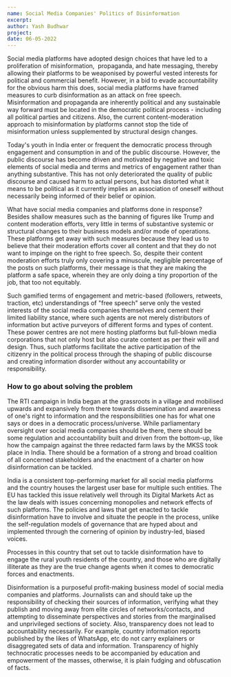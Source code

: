 ```yaml
---
name: Social Media Companies' Politics of Disinformation
excerpt: 
author: Yash Budhwar
project: 
date: 06-05-2022
---
```




Social media platforms have adopted design choices that have led to a proliferation of misinformation,  propaganda, and hate messaging, thereby allowing their platforms to be weaponised by powerful vested interests for political and commercial benefit. However, in a bid to evade accountability for the obvious harm this does, social media platforms have framed measures to curb disinformation as an attack on free speech. Misinformation and propaganda are inherently political and any sustainable way forward must be located in the democratic political process - including all political parties and citizens. Also, the current content-moderation approach to misinformation by platforms cannot stop the tide of misinformation unless supplemented by structural design changes.

Today's youth in India enter or frequent the democratic process through engagement and consumption in and of the public discourse. However, the public discourse has become driven and motivated by negative and toxic elements of social media and terms and metrics of engagement rather than anything substantive. This has not only deteriorated the quality of public discourse and caused harm to actual persons, but has distorted what it means to be political as it currently implies an association of oneself without necessarily being informed of their belief or opinion.

What have social media companies and platforms done in response? Besides shallow measures such as the banning of figures like Trump and content moderation efforts, very little in terms of substantive systemic or structural changes to their business models and/or mode of operations. These platforms get away with such measures because they lead us to believe that their moderation efforts cover all content and that they do not want to impinge on the right to free speech. So, despite their content moderation efforts truly only covering a minuscule, negligible percentage of the posts on such platforms, their message is that they are making the platform a safe space, wherein they are only doing a tiny proportion of the job, that too not equitably.

Such gamified terms of engagement and metric-based (followers, retweets, traction, etc) understandings of "free speech" serve only the vested interests of the social media companies themselves and cement their limited liability stance, where such agents are not merely distributors of information but active purveyors of different forms and types of content. These power centres are not mere hosting platforms but full-blown media corporations that not only host but also curate content as per their will and design. Thus, such platforms facilitate the active participation of the citizenry in the political process through the shaping of public discourse and creating information disorder without any accountability or responsibility.

### How to go about solving the problem

The RTI campaign in India began at the grassroots in a village and mobilised upwards and expansively from there towards dissemination and awareness of one's right to information and the responsibilities one has for what one says or does in a democratic process/universe. While parliamentary oversight over social media companies should be there, there should be some regulation and accountability built and driven from the bottom-up, like how the campaign against the three redacted farm laws by the MKSS took place in India. There should be a formation of a strong and broad coalition of all concerned stakeholders and the enactment of a charter on how disinformation can be tackled.

India is a consistent top-performing market for all social media platforms and the country houses the largest user base for multiple such entities. The EU has tackled this issue relatively well through its Digital Markets Act as the law deals with issues concerning monopolies and network effects of such platforms. The policies and laws that get enacted to tackle disinformation have to involve and situate the people in the process, unlike the self-regulation models of governance that are hyped about and implemented through the cornering of opinion by industry-led, biased voices.

Processes in this country that set out to tackle disinformation have to engage the rural youth residents of the country, and those who are digitally illiterate as they are the true change agents when it comes to democratic forces and enactments.

Disinformation is a purposeful profit-making business model of social media companies and platforms. Journalists can and should take up the responsibility of checking their sources of information, verifying what they publish and moving away from elite circles of networks/contacts, and attempting to disseminate perspectives and stories from the marginalised and unprivileged sections of society. Also, transparency does not lead to accountability necessarily. For example, country information reports published by the likes of WhatsApp, etc do not carry explainers or disaggregated sets of data and information. Transparency of highly technocratic processes needs to be accompanied by education and empowerment of the masses, otherwise, it is plain fudging and obfuscation of facts.
